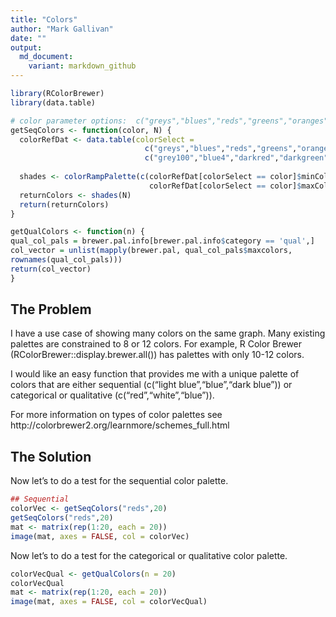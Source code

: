 ```yaml
---
title: "Colors"
author: "Mark Gallivan"
date: ""
output: 
  md_document:
    variant: markdown_github
---
```


```r
library(RColorBrewer)
library(data.table)

# color parameter options:  c("greys","blues","reds","greens","oranges","purples")
getSeqColors <- function(color, N) {
  colorRefDat <- data.table(colorSelect = 
                              c("greys","blues","reds","greens","oranges","purples"), minCol = c("grey0","lightskyblue","indianred1","darkseagreen1","goldenrod1","lavender"), maxCol = 
                              c("grey100","blue4","darkred","darkgreen","darkorange3","purple4"))
  
  shades <- colorRampPalette(c(colorRefDat[colorSelect == color]$minCol, 
                               colorRefDat[colorSelect == color]$maxCol))
  returnColors <- shades(N)
  return(returnColors)
}

getQualColors <- function(n) {
qual_col_pals = brewer.pal.info[brewer.pal.info$category == 'qual',]
col_vector = unlist(mapply(brewer.pal, qual_col_pals$maxcolors, 
rownames(qual_col_pals)))
return(col_vector)
}

```

## The Problem

I have a use case of showing many colors on the same graph. Many existing palettes are constrained to 8 or 12 colors. For example, R Color Brewer (RColorBrewer::display.brewer.all()) has palettes with only 10-12 colors.

I would like an easy function that provides me with a unique palette of colors that are either sequential (c("light blue","blue","dark blue")) or categorical or qualitative (c("red","white","blue")).

For more information on types of color palettes see http://colorbrewer2.org/learnmore/schemes_full.html

## The Solution 

Now let's to do a test for the sequential color palette. 

```r

## Sequential 
colorVec <- getSeqColors("reds",20)
getSeqColors("reds",20)
mat <- matrix(rep(1:20, each = 20))
image(mat, axes = FALSE, col = colorVec)

```

Now let's to do a test for the categorical or qualitative color palette. 

```r
colorVecQual <- getQualColors(n = 20)
colorVecQual
mat <- matrix(rep(1:20, each = 20))
image(mat, axes = FALSE, col = colorVecQual)


```

